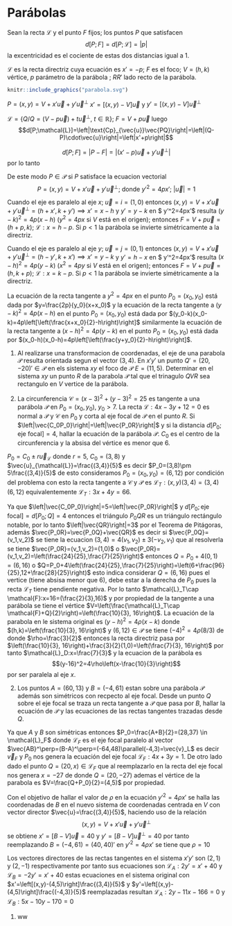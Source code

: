 # Parábolas
Sean la recta $\mathcal{L}$  y el punto $F$ fijos; los puntos $P$ que satisfacen $$d\left[P;F\right]=d\left[P;\mathcal{L}\right]=\left|p\right|$$ la excentricidad es el cociente de estas dos distancias igual a $1$.

$\mathcal{L}$ es  la  recta directriz cuya ecuación es $x'=-p$;  $F$ es el foco; $V=(h,k)$  vértice, $p$ parámetro de la parábola ; $RR'$ lado recto de la parábola.



```r
knitr::include_graphics("parabola.svg")
```

$P=(x,y)=V+x'\vec{u}+y'\vec{u}^\perp$ $x'=[(x,y)-V]\vec{u}$ y $y'=[(x,y)-V]\vec{u}^\perp$

$\mathcal{L}=\left\{Q/Q=(V-p\vec{u})+t\vec{u}^\perp,\:t\in \mathbb{R}\right\}$; $F=V+p\vec{u}$ luego $$d[P;\mathcal{L}]=\left|\text{Cp}_{\vec{u}}\vec{PQ}\right|=\left|(Q-P)\cdot\vec{u}\right|=\left|x'+p\right|$$

$$d[P;F]=\left|P-F\right|=\left|(x'-p)\vec{u}+y'\vec{u}^\perp\right|$$ por lo tanto

\begin{align*}
d\left[P;F\right]^2=d\left[P;\mathcal{L}\right]^2
& \implies \left|(x'+p)\vec{u}+y'\vec{u}^\perp\right|^2=\left|x'+p\right|^2 \\
&\implies (x'-p)^2+y'^2=(x'+p)^2\\
&\implies y'^2=4px'
\end{align*}

De este modo $P\in\mathcal{P}$ si $P$ satisface la ecuacion vectorial $$P=(x,y)=V+x'\vec{u}+y'\vec{u}^\perp;\: \text{donde } y'^2=4px'; \:\left|\vec{u}\right|=1$$

Cuando el eje es paralelo al eje $x$; $\vec{u}=i=(1,0)$ entonces $(x,y)=V+x'\vec{u}+y'\vec{u}^\perp=(h+x',k+y')\implies x'=x-h$ y $y'=y-k$ en $ y'^2=4px'$ resulta $(y-k)^2=4p(x-h)$ ($y^2=4px$ si $V$ está en el origen); entonces $F=V+p\vec{u}=(h+p,k)$; $\mathcal{L}: x=h-p$. Si $p<1$ la parábola se invierte simétricamente a la directriz.

Cuando el eje es paralelo al eje $y$; $\vec{u}=j=(0,1)$ entonces $(x,y)=V+x'\vec{u}+y'\vec{u}^\perp=(h-y',k+x')\implies x'=y-k$ y $y'=h-x$ en $ y'^2=4px'$ resulta $(x-h)^2=4p(y-k)$ ($x^2=4py$ si $V$ está en el origen); entonces $F=V+p\vec{u}=(h,k+p)$; $\mathcal{L}: x=k-p$. Si $p<1$ la parábola se invierte simétricamente a la directriz.

La ecuación de la recta tangente a $y^2=4px$ en el punto $P_0=(x_0,y_0)$ está dada por $y=\frac{2p}{y_0}(x+x_0)$ y la ecuación de la recta tangente a $(y-k)^2=4p(x-h)$ en el punto $P_0=(x_0,y_0)$ está dada por $(y_0-k)(x_0-k)=4p\left[\left(\frac{x+x_0}{2}-h\right)\right]$ similarmente la ecuación de la recta tangente a $(x-h)^2=4p(y-k)$ en el punto $P_0=(x_0,y_0)$ está dada por $(x_0-h)(x_0-h)=4p\left[\left(\frac{y+y_0}{2}-h\right)\right]$.




1. Al realizarse una transformacion de coordenadas, el eje de una parabola $\mathcal{P}$ resulta orientada segun el vector $(3,4)$. En $x'y'$ un punto $Q'=(20,-20)'\in\mathcal{P}$ en els sistema $xy$ el foco de $\mathcal{P}$ $E=(11,5)$. Determinar en el sistema $xy$ un punto $R$ de la parabola $\mathcal{P}$ tal que el trinagulo $QVR$ sea rectangulo en $V$ vertice de la parábola.  



1. La circunferencia $\mathcal{C}=(x-3)^2+(y-3)^2=25$ es tangente a una parábola $\mathcal{P}$ en $P_0=(x_0,y_0)$, $y_0>7$. La recta $\mathcal{L}:4x-3y+12=0$ es normal  a $\mathcal{P}$ y $\mathcal{C}$ en $P_0$ y corta al eje focal de $\mathcal{P}$ en el punto $R$. Si $\left|\vec{C_0P_0}\right|=\left|\vec{P_0R}\right|$ y si la distancia $d[P_0; \text{eje focal}]=4$, hallar la ecuación de la parábola $\mathcal{P}$. $C_0$ es el centro de la circunferencia y la absisa del vértice es menor que 6. 

$P_0=C_0\pm r\vec{u}_{\mathcal{L}}$ donde $r=5$, $C_0=(3,8)$ y $\vec{u}_{\mathcal{L}}=\frac{(3,4)}{5}$ es decir $P_0=(3,8)\pm 5\frac{(3,4)}{5}$ de esto consideramos $P_0=(x_0,y_0)=(6,12)$ por condición del problema con esto la recta tangente a $\mathcal{C}$ y $\mathcal{P}$ es $\mathcal{L}_T:(x,y)(3,4)=(3,4)(6,12)$ equivalentemente  $\mathcal{L}_T:3x+4y=66$.


Ya que $\left|\vec{C_0P_0}\right|=5=\left|\vec{P_0R}\right|$ y $d[P_0;\text{eje focal}]=d[P_0; Q]=4$ entonces el triángulo $P_0QR$ es un triángulo rectángulo notable,  por lo tanto $\left|\vec{QR}\right|=3$ por el Teorema de Pitágoras, además  $\vec{P_0R}=\vec{P_0Q}+\vec{QR}$ es decir si $\vec{P_0Q}=(v_1,v_2)$ se tiene la ecuacion  $(3,4)=4(v_1,v_2)\pm 3(-v_2,v_1)$ que al resolverla se tiene  $\vec{P_0R}=(v_1,v_2)=(1,0)$ o $\vec{P_0R}=(v_1,v_2)=\left(\frac{24}{25},\frac{7}{25}\right)$ entonces $Q=P_0+4(0,1)=(6,16)$ o $Q=P_0+4\left(\frac{24}{25},\frac{7}{25}\right)=\left(6+\frac{96}{25},12+\frac{28}{25}\right)$ esto indica considerar $Q=(6,16)$ pues el vertice (tiene absisa menor que 6), debe estar a la derecha de $P_0$ pues la recta $\mathcal{L}_T$ tiene pendiente negativa. Por lo tanto $\mathcal{L}_T\cap \mathcal{F}:x=16=(\frac{2}{3},16)$ y por propiedad de la tangente a una parábola se tiene el vértice $V=\left(\frac{\mathcal{L}_T\cap \mathcal{F}+Q}{2}\right)=\left(\frac{10}{3}, 16\right)$. La ecuación de la parabola en le sistema original es $(y-h)^2=4\rho(x-k)$ donde $(h,k)=\left(\frac{10}{3}, 16\right)$ y $(6,12)\in\mathcal{P}$ se tiene $(-4)^2=4\rho(8/3)$ de donde $\rho=\frac{3}{2}$ entonces  la recta directriz pasa por $\left(\frac{10}{3}, 16\right)+\frac{3}{2}(1,0)=\left(\frac{7}{3}, 16\right)$ por tanto $\mathcal{L}_D:x=\frac{7}{3}$ y la ecuacion de la parábola es $$(y-16)^2=4\rho\left(x-\frac{10}{3}\right)$$ por ser paralela al eje $x.$







2. Los puntos $A=(60,13)$ y $B=(-4,61)$ estan sobre una parábola $\mathcal{P}$ además son simétricos con recpecto al eje focal. Desde un punto $Q$ sobre el eje focal se traza un recta tangente a $\mathcal{P}$ que pasa por $B,$ hallar la ecuación de $\mathcal{P}$ y las ecuaciones de las rectas tangentes trazadas desde $Q$. 

Ya que $A$ y $B$ son simétricas entonces $P_0=\frac{A+B}{2}=(28,37) \in \mathcal{L}_F$ donde $\mathcal{L}_F$ es el eje focal paralelo al vector $\vec{AB}^\perp=(B-A)^\perp=(-64,48)\parallel(-4,3)=\vec{v}_L$ es decir $\vec{v}_F$ y $P_0$ nos genera la ecuación del eje focal $\mathcal{L}_F:4x+3y=1$. De otro lado dado el punto  $Q=(20,x)\in\mathcal{L}_F$ que al reemplazarlo en la recta del eje focal nos genera $x=-27$ de donde $Q=(20,-27)$ ademas el vértice de la parabola es $V=\frac{Q+P_0}{2}=(4,5)$ por propiedad.

Con el objetivo de hallar el valor de $\rho$ en la ecuación $y'^2=4\rho x'$ se halla las coordenadas de $B$ en el nuevo sistema de coordenadas centrada en $V$ con vector director $\vec{u}=\frac{(3,4)}{5}$, haciendo uso de la relación $$(x,y)=V+x'\vec{u}+y'\vec{u}^\perp$$ se obtiene $x'=\left[B-V\right]\vec{u}=40$ y $y'=\left[B-V\right]\vec{u}^\perp=40$ por tanto reemplazando $B=(-4,61)=(40,40)'$ en $y'^2=4\rho x'$ se tiene que $\rho=10$

Los vectores directores de las rectas tangentes en el sistema $x'y'$ son $(2,1)$ y $(2,-1)$ respectivamente por tanto   sus ecuaciones son $\mathcal{L}_A: 2y'=x'+40$ y $\mathcal{L}_B=-2y'=x'+40$ estas ecuaciones en el sistema original con $x'=\left[(x,y)-(4,5)\right]\frac{(3,4)}{5}$ y  $y'=\left[(x,y)-(4,5)\right]\frac{(-4,3)}{5}$ reemplazadas resultan $\mathcal{L}_A:2y-11x-166=0$ y $\mathcal{L}_B:5x-10y-170=0$ 

1. ww

